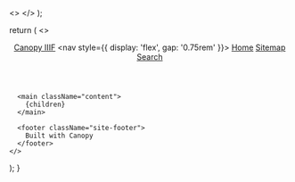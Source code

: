   <>
    <meta name="theme-color" content="#111" />
  </>
);

  return (
    <>
      <header className="site-header">
        <a href="/" className="brand">Canopy IIIF</a>
        <nav style={{ display: 'flex', gap: '0.75rem' }}>
          <a href="/">Home</a>
          <a href="/sitemap.html">Sitemap</a>
          <a href="/search.html">Search</a>
        </nav>
      </header>

      <main className="content">
        {children}
      </main>

      <footer className="site-footer">
        Built with Canopy
      </footer>
    </>

);
}
